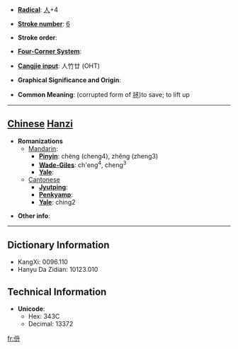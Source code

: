 * '''[[Wiktionary:Chinese radical index| Radical]]''': [[Wiktionary:Chinese radical index 人|人]]+4

* '''[[Wiktionary:Chinese total strokes index|Stroke number]]''': [[Wiktionary:Chinese total strokes index 6|6]]

* '''Stroke order''': 

* '''[[Wiktionary:Chinese four corner index|Four-Corner System]]''': 

* '''[[Wiktionary:Chinese Cangjie index|Cangjie input]]''': 人竹廿 (OHT)

* '''Graphical Significance and Origin''': 

* '''Common Meaning''': (corrupted form of [[拯]])to save; to lift up

----

== [[Chinese]] [[Hanzi]] ==

* '''Romanizations'''
** [[Mandarin]]:
*** '''[[Pinyin]]''': chèng (cheng4), zhěng (zheng3)
*** '''[[Wade-Giles]]''': ch'eng<sup>4</sup>, cheng<sup>3</sup>
*** '''[[Yale]]''': 
**[[Cantonese]]
***'''[[Jyutping]]''':
***'''[[Penkyamp]]''': 
***'''[[Yale]]''': ching2

* '''Other info''': 

----

== Dictionary Information ==

* KangXi: 0096.110
* Hanyu Da Zidian: 10123.010

== Technical Information ==

* '''Unicode''':
** Hex: 343C
** Decimal: 13372

[[fr:㐼]]